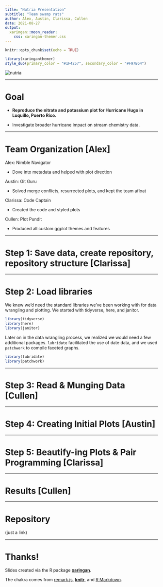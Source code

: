 ```yaml
---
title: "Nutria Presentation"
subtitle: "Team swamp rats"
author: Alex, Austin, Clarissa, Cullen
date: 2021-08-27
output:
  xaringan::moon_reader:
    css: xaringan-themer.css
---
```


```r
knitr::opts_chunk$set(echo = TRUE)
```

```r
library(xaringanthemer)
style_duo(primary_color = "#1F4257", secondary_color = "#F97B64")
```

<img src="https://i.natgeofe.com/n/71d5c04b-31bd-4331-950c-89de69b6005c/nutria_thumb_square.JPG"
     alt="nutria" />
     
---

# Goal
- **Reproduce the nitrate and potassium plot for Hurricane Hugo in Luquillo, Puerto Rico.**

- Investigate broader hurricane impact on stream chemistry data.

---

# Team Organization [Alex]
Alex: Nimble Navigator

- Dove into metadata and helped with plot direction

Austin: Git Guru

- Solved merge conflicts, resurrected plots, and kept the team afloat

Clarissa: Code Captain

- Created the code and styled plots

Cullen: Plot Pundit

- Produced all custom ggplot themes and features

---

# Step 1: Save data, create repository, repository structure [Clarissa]


---

# Step 2: Load libraries

We knew we'd need the standard libraries we've been working with for data wrangling and plotting. We started with tidyverse, here, and janitor.
```r
library(tidyverse)
library(here)
library(janitor)
```

Later on in the data wrangling process, we realized we would need a few additional packages. `lubridate` facilitated the use of date data, and we used `patchwork` to compile faceted graphs.
```r
library(lubridate)
library(patchwork)
```

---

# Step 3: Read & Munging Data [Cullen]


---

# Step 4: Creating Initial Plots [Austin]


---

# Step 5: Beautify-ing Plots & Pair Programming [Clarissa]


---

# Results [Cullen]


---

# Repository 
(just a link)


---

# Thanks!

Slides created via the R package [**xaringan**](https://github.com/yihui/xaringan).

The chakra comes from [remark.js](https://remarkjs.com), [**knitr**](https://yihui.org/knitr/), and [R Markdown](https://rmarkdown.rstudio.com).
